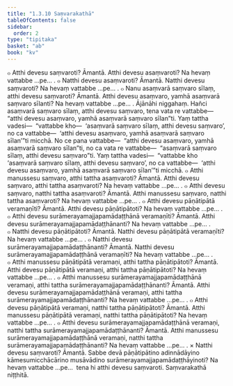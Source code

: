 ```yaml
---
title: "1.3.10 Saṃvarakathā"
tableOfContents: false
sidebar:
  order: 2
type: "tipitaka"
basket: "ab"
book: "kv"
---
```



<DynamicBreadcrumb />

<Division number="379" book="kv">

<Paragraph number="1236" book="kv">
๐ Atthi devesu saṃvaroti? Āmantā. Atthi devesu asaṃvaroti? Na hevaṃ vattabbe …pe… .
</Paragraph>

<Paragraph number="1237" book="kv">
๐ Natthi devesu asaṃvaroti? Āmantā. Natthi devesu saṃvaroti? Na hevaṃ vattabbe …pe… .
</Paragraph>

<Paragraph number="1238" book="kv">
๐ Nanu asaṃvarā saṃvaro sīlaṃ, atthi devesu saṃvaroti? Āmantā. Atthi devesu asaṃvaro, yamhā asaṃvarā saṃvaro sīlanti? Na hevaṃ vattabbe …pe… .
</Paragraph>

<Paragraph number="1239" book="kv">
Ājānāhi niggahaṃ. Hañci asaṃvarā saṃvaro sīlaṃ, atthi devesu saṃvaro, tena vata re vattabbe—  “atthi devesu asaṃvaro, yamhā asaṃvarā saṃvaro sīlan”ti. Yaṃ tattha vadesi—  “vattabbe kho—  ‘asaṃvarā saṃvaro sīlaṃ, atthi devesu saṃvaro’, no ca vattabbe—  ‘atthi devesu asaṃvaro, yamhā asaṃvarā saṃvaro sīlan’”ti micchā.
</Paragraph>

<Paragraph number="1240" book="kv">
No ce pana vattabbe—  “atthi devesu asaṃvaro, yamhā asaṃvarā saṃvaro sīlan”ti, no ca vata re vattabbe—  “asaṃvarā saṃvaro sīlaṃ, atthi devesu saṃvaro”ti. Yaṃ tattha vadesi—  “vattabbe kho ‘asaṃvarā saṃvaro sīlaṃ, atthi devesu saṃvaro’, no ca vattabbe—  ‘atthi devesu asaṃvaro, yamhā asaṃvarā saṃvaro sīlan’”ti micchā.
</Paragraph>

<Paragraph number="1241" book="kv">
๐ Atthi manussesu saṃvaro, atthi tattha asaṃvaroti? Āmantā. Atthi devesu saṃvaro, atthi tattha asaṃvaroti? Na hevaṃ vattabbe …pe… .
</Paragraph>

<Paragraph number="1242" book="kv">
๐ Atthi devesu saṃvaro, natthi tattha asaṃvaroti? Āmantā. Atthi manussesu saṃvaro, natthi tattha asaṃvaroti? Na hevaṃ vattabbe …pe… .
</Paragraph>

</Division>
<Division number="380" book="kv">

<Paragraph number="1243" book="kv">
๐ Atthi devesu pāṇātipātā veramaṇīti? Āmantā. Atthi devesu pāṇātipātoti? Na hevaṃ vattabbe …pe… .
</Paragraph>

<Paragraph number="1244" book="kv">
๐ Atthi devesu surāmerayamajjapamādaṭṭhānā veramaṇīti? Āmantā. Atthi devesu surāmerayamajjapamādaṭṭhānanti? Na hevaṃ vattabbe …pe… .
</Paragraph>

<Paragraph number="1245" book="kv">
๐ Natthi devesu pāṇātipātoti? Āmantā. Natthi devesu pāṇātipātā veramaṇīti? Na hevaṃ vattabbe …pe… .
</Paragraph>

<Paragraph number="1246" book="kv">
๐ Natthi devesu surāmerayamajjapamādaṭṭhānanti? Āmantā. Natthi devesu surāmerayamajjapamādaṭṭhānā veramaṇīti? Na hevaṃ vattabbe …pe… .
</Paragraph>

<Paragraph number="1247" book="kv">
๐ Atthi manussesu pāṇātipātā veramaṇi, atthi tattha pāṇātipātoti? Āmantā. Atthi devesu pāṇātipātā veramaṇi, atthi tattha pāṇātipātoti? Na hevaṃ vattabbe …pe… .
</Paragraph>

<Paragraph number="1248" book="kv">
๐ Atthi manussesu surāmerayamajjapamādaṭṭhānā veramaṇi, atthi tattha surāmerayamajjapamādaṭṭhānanti? Āmantā. Atthi devesu surāmerayamajjapamādaṭṭhānā veramaṇi, atthi tattha surāmerayamajjapamādaṭṭhānanti? Na hevaṃ vattabbe …pe… .
</Paragraph>

<Paragraph number="1249" book="kv">
๐ Atthi devesu pāṇātipātā veramaṇi, natthi tattha pāṇātipātoti? Āmantā. Atthi manussesu pāṇātipātā veramaṇi, natthi tattha pāṇātipātoti? Na hevaṃ vattabbe …pe… .
</Paragraph>

<Paragraph number="1250" book="kv">
๐ Atthi devesu surāmerayamajjapamādaṭṭhānā veramaṇi, natthi tattha surāmerayamajjapamādaṭṭhānanti? Āmantā. Atthi manussesu surāmerayamajjapamādaṭṭhānā veramaṇi, natthi tattha surāmerayamajjapamādaṭṭhānanti? Na hevaṃ vattabbe …pe… .
</Paragraph>

<Paragraph number="1251" book="kv">
× Natthi devesu saṃvaroti? Āmantā. Sabbe devā pāṇātipātino adinnādāyino kāmesumicchācārino musāvādino surāmerayamajjapamādaṭṭhāyinoti? Na hevaṃ vattabbe …pe…  tena hi atthi devesu saṃvaroti.

</Paragraph>
</Division>

<Paragraph number="1252" type="center" book="kv">
Saṃvarakathā niṭṭhitā.
</Paragraph>